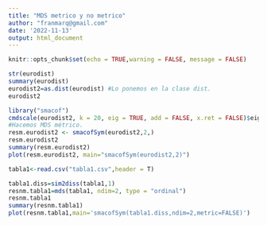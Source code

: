 ```yaml
---
title: "MDS metrico y no metrico"
author: "franmarq@gmail.com"
date: '2022-11-13'
output: html_document
---
```


```r
knitr::opts_chunk$set(echo = TRUE,warning = FALSE, message = FALSE)
```


```r
str(eurodist)
summary(eurodist)
eurodist2=as.dist(eurodist) #Lo ponemos en la clase dist.
eurodist2
```


```r
library("smacof")
cmdscale(eurodist2, k = 20, eig = TRUE, add = FALSE, x.ret = FALSE)$eig
#Hacemos MDS métrico.
resm.eurodist2 <- smacofSym(eurodist2,2,)
resm.eurodist2
summary(resm.eurodist2)
plot(resm.eurodist2, main="smacofSym(eurodist2,2)")
```

```r
tabla1<-read.csv("tabla1.csv",header = T)
```

```r
tabla1.diss=sim2diss(tabla1,1)
resnm.tabla1=mds(tabla1, ndim=2, type = "ordinal")
resnm.tabla1
summary(resnm.tabla1)
plot(resnm.tabla1,main='smacofSym(tabla1.diss,ndim=2,metric=FALSE)')

```